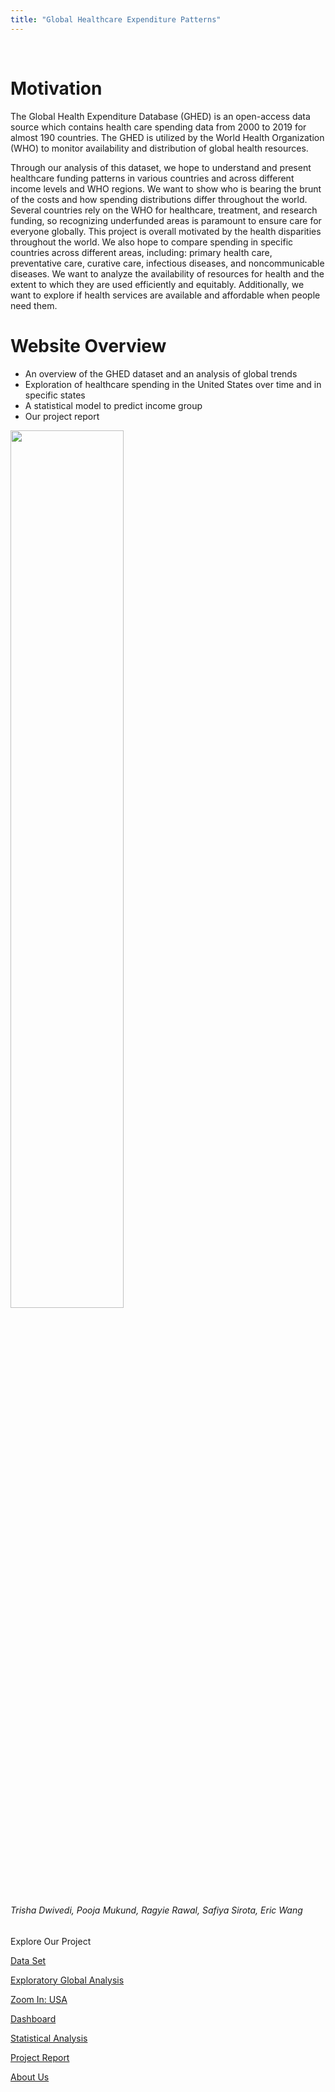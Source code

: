 ```yaml
---
title: "Global Healthcare Expenditure Patterns"
---
```


<br>

# Motivation

The Global Health Expenditure Database (GHED) is an open-access data source which contains health care spending data from  2000 to 2019 for almost 190 countries. The GHED is utilized by the World Health Organization (WHO) to monitor availability and distribution of global health resources. 

Through our analysis of this dataset, we hope to understand and present healthcare funding patterns in various countries and across different income levels and WHO regions. We want to show who is bearing the brunt of the costs and how spending distributions differ throughout the world. Several countries rely on the WHO for healthcare, treatment, and research funding, so recognizing underfunded areas is paramount to ensure care for everyone globally. This project is overall motivated by the health disparities throughout the world. We also hope to compare spending in specific countries across different areas, including: primary health care, preventative care, curative care, infectious diseases, and noncommunicable diseases. We want to analyze the availability of resources for health and the extent to which they are used efficiently and equitably. Additionally, we want to explore if health services are available and affordable when people need them. 

# Website Overview 

* An overview of the GHED dataset and an analysis of global trends
* Exploration of healthcare spending in the United States over time and in specific states
* A statistical model to predict income group 
* Our project report 


<img src="images/columbiabiostats.png" style="width:60%">

<h6 style="text-align: middle;" markdown="1">Trisha Dwivedi, Pooja Mukund,  Ragyie Rawal,  Safiya Sirota, Eric Wang</h6>

Explore Our Project

[Data Set](dataset.html)

[Exploratory Global Analysis](analysis.html)

[Zoom In: USA](usa.html)

[Dashboard](dashboard.html)

[Statistical Analysis](stats.html)

[Project Report](report.html)

[About Us](about.html)